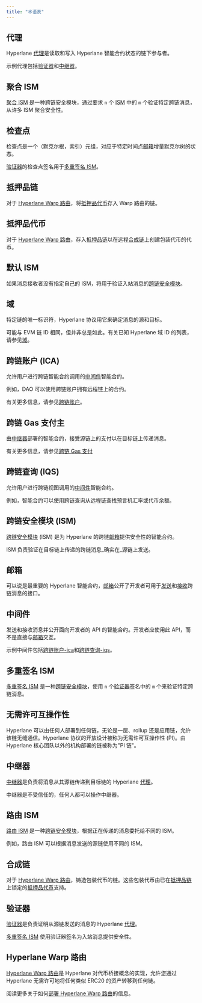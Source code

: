 ```yaml
---
title: "术语表"
---
```


## 代理

Hyperlane [代理](/zh/docs/protocol/agents)是读取和写入 Hyperlane 智能合约状态的链下参与者。

示例代理包括[验证器](/zh/docs/protocol/agents/validators)和[中继器](/zh/docs/protocol/agents/relayer)。

## 聚合 ISM

[聚合 ISM](/zh/docs/protocol/ISM/standard-ISMs/aggregation-ISM) 是一种跨链安全模块，通过要求 `n` 个 [ISM](/zh/docs/resources/glossary#interchain-security-module) 中的 `m` 个验证特定跨链消息，从许多 ISM 聚合安全性。

## 检查点

检查点是一个（默克尔根，索引）元组，对应于特定时间点[邮箱](/zh/docs/resources/glossary#mailbox)增量默克尔树的状态。

[验证器](/zh/docs/resources/glossary#validator)的检查点签名用于[多重签名 ISM](/zh/docs/resources/glossary#multisig-ism)。

## 抵押品链

对于 [Hyperlane Warp 路由](/zh/docs/resources/glossary#warp-route)，将[抵押品代币](/zh/docs/resources/glossary#collateral-token)存入 Warp 路由的链。

## 抵押品代币

对于 [Hyperlane Warp 路由](/zh/docs/resources/glossary#warp-route)，存入[抵押品链](/zh/docs/resources/glossary#collateral-chain)以在远程[合成链](/zh/docs/resources/glossary#synthetic-chain)上创建包装代币的代币。

## 默认 ISM

如果消息接收者没有指定自己的 ISM，将用于验证入站消息的[跨链安全模块](/zh/docs/resources/glossary#interchain-security-module)。

## 域

特定链的唯一标识符，Hyperlane 协议用它来确定消息的源和目标。

可能与 EVM 链 ID 相同，但并非总是如此。有关已知 Hyperlane 域 ID 的列表，请参见[域](/zh/docs/reference/domains/)。

## 跨链账户 (ICA)

允许用户进行跨链智能合约调用的[中间件](/zh/docs/resources/glossary#middleware)智能合约。

例如，DAO 可以使用跨链账户拥有远程链上的合约。

有关更多信息，请参见[跨链账户](/zh/docs/applications/interchain-account)。

## 跨链 Gas 支付主

由[中继器](/zh/docs/resources/glossary#relayer)部署的智能合约，接受源链上的支付以在目标链上传递消息。

有关更多信息，请参见[跨链 Gas 支付](/zh/docs/protocol/core/interchain-gas-payment)

## 跨链查询 (IQS)

允许用户进行跨链视图调用的[中间件](/zh/docs/resources/glossary#middleware)智能合约。

例如，智能合约可以使用跨链查询从远程链查找预言机汇率或代币余额。

## 跨链安全模块 (ISM)[​](#interchain-security-module-ism "Direct link to Interchain Security Module (ISM)")

[跨链安全模块](/zh/docs/protocol/ISM/modular-security) (ISM) 是为 Hyperlane 的跨链[邮箱](/zh/docs/protocol/core/mailbox)提供安全性的智能合约。

ISM 负责验证在目标链上传递的跨链消息_确实在_源链上发送。

## 邮箱

可以说是最重要的 Hyperlane 智能合约，[邮箱](/zh/docs/protocol/core/interchain-gas-payment)公开了开发者可用于[发送](/zh/docs/reference/messaging/send)和[接收](/zh/docs/reference/messaging/receive)跨链消息的接口。

## 中间件[​](#middleware "Direct link to Middleware")

发送和接收消息并公开面向开发者的 API 的智能合约。开发者应使用此 API，而不是直接与[邮箱](/zh/docs/resources/glossary#mailbox)交互。

示例中间件包括[跨链账户-ica](/zh/docs/resources/glossary#interchain-accounts-ica)和[跨链查询-iqs](/zh/docs/resources/glossary#interchain-queries-iqs)。

## 多重签名 ISM

[多重签名 ISM](/zh/docs/protocol/ISM/standard-ISMs/multisig-ISM) 是一种[跨链安全模块](/zh/docs/resources/glossary#interchain-security-module)，使用 `n` 个[验证器](/zh/docs/resources/glossary#validator)签名中的 `m` 个来验证特定跨链消息。

## 无需许可互操作性[​](#permissionless-interoperability "Direct link to Permissionless Interoperability")

Hyperlane 可以由任何人部署到任何链，无论是一层、rollup 还是应用链，允许该链无缝通信。Hyperlane 协议的开放设计被称为无需许可互操作性 (PI)。由 Hyperlane 核心团队以外的机构部署的链被称为"PI 链"。

## 中继器

[中继器](/zh/docs/protocol/agents/relayer)是负责将消息从其源链传递到目标链的 Hyperlane [代理](/zh/docs/resources/glossary#agent)。

中继器是不受信任的，任何人都可以操作中继器。

## 路由 ISM

[路由 ISM](/zh/docs/protocol/ISM/standard-ISMs/routing-ISM) 是一种[跨链安全模块](/zh/docs/resources/glossary#interchain-security-module)，根据正在传递的消息委托给不同的 ISM。

例如，路由 ISM 可以根据消息发送的源链使用不同的 ISM。

## 合成链

对于 [Hyperlane Warp 路由](/zh/docs/resources/glossary#warp-route)，铸造包装代币的链。这些包装代币由已在[抵押品链](/zh/docs/resources/glossary#collateral-chain)上锁定的[抵押品代币](/zh/docs/resources/glossary#collateral-token)支持。

## 验证器

[验证器](/zh/docs/protocol/agents/validators)是负责证明从源链发送的消息的 Hyperlane [代理](/zh/docs/resources/glossary#agent)。

[多重签名 ISM](/zh/docs/resources/glossary#multisig-ism) 使用验证器签名为入站消息提供安全性。

## Hyperlane Warp 路由

[Hyperlane Warp 路由](/zh/docs/applications/warp-routes/overview)是 Hyperlane 对代币桥接概念的实现，允许您通过 Hyperlane 无需许可地将任何类似 ERC20 的资产转移到任何链。

阅读更多关于如何[部署 Hyperlane Warp 路由](/zh/docs/guides/quickstart/deploy-warp-route)的信息。